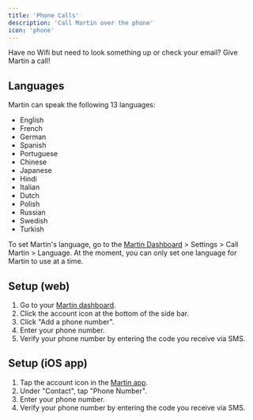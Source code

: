 ```yaml
---
title: 'Phone Calls'
description: 'Call Martin over the phone'
icon: 'phone'
---
```


<Tip>
    Have no Wifi but need to look something up or check your email? Give Martin a call!
</Tip>

## Languages

Martin can speak the following 13 languages:

- English
- French
- German
- Spanish
- Portuguese
- Chinese
- Japanese
- Hindi
- Italian
- Dutch
- Polish
- Russian
- Swedish
- Turkish

To set Martin's language, go to the [Martin Dashboard](https://app.trymartin.com) > Settings > Call Martin > Language. At the moment, you can only set one language for Martin to use at a time.

## Setup (web)

1. Go to your [Martin dashboard](https://app.trymartin.com).
2. Click the account icon at the bottom of the side bar.
3. Click "Add a phone number".
4. Enter your phone number.
5. Verify your phone number by entering the code you receive via SMS.

## Setup (iOS app)

1. Tap the account icon in the [Martin app](https://trymartin.com/#section-1).
2. Under "Contact", tap "Phone Number".
3. Enter your phone number.
4. Verify your phone number by entering the code you receive via SMS.